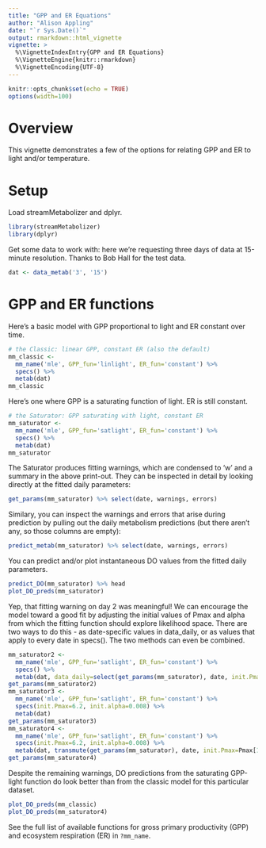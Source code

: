 ```yaml
---
title: "GPP and ER Equations"
author: "Alison Appling"
date: "`r Sys.Date()`"
output: rmarkdown::html_vignette
vignette: >
  %\VignetteIndexEntry{GPP and ER Equations}
  %\VignetteEngine{knitr::rmarkdown}
  %\VignetteEncoding{UTF-8}
---
```



```r
knitr::opts_chunk$set(echo = TRUE)
options(width=100)
```

# Overview

This vignette demonstrates a few of the options for relating GPP and ER to light
and/or temperature.

# Setup

Load streamMetabolizer and dplyr.

```r
library(streamMetabolizer)
library(dplyr)
```

Get some data to work with: here we're requesting three days of data at
15-minute resolution. Thanks to Bob Hall for the test data.

```r
dat <- data_metab('3', '15')
```

# GPP and ER functions

Here's a basic model with GPP proportional to light and ER constant over time.

```r
# the Classic: linear GPP, constant ER (also the default)
mm_classic <- 
  mm_name('mle', GPP_fun='linlight', ER_fun='constant') %>% 
  specs() %>%
  metab(dat)
mm_classic
```

Here's one where GPP is a saturating function of light. ER is still constant.

```r
# the Saturator: GPP saturating with light, constant ER
mm_saturator <- 
  mm_name('mle', GPP_fun='satlight', ER_fun='constant') %>% 
  specs() %>%
  metab(dat)
mm_saturator
```

The Saturator produces fitting warnings, which are condensed to 'w' and a
summary in the above print-out. They can be inspected in detail by looking
directly at the fitted daily parameters:

```r
get_params(mm_saturator) %>% select(date, warnings, errors)
```

Similary, you can inspect the warnings and errors that arise during prediction
by pulling out the daily metabolism predictions (but there aren't any, so those
columns are empty):

```r
predict_metab(mm_saturator) %>% select(date, warnings, errors)
```

You can predict and/or plot instantaneous DO values from the fitted daily parameters.
```r
predict_DO(mm_saturator) %>% head
plot_DO_preds(mm_saturator)
```

Yep, that fitting warning on day 2 was meaningful! We can encourage the model
toward a good fit by adjusting the initial values of Pmax and alpha from which
the fitting function should explore likelihood space. There are two ways to do
this - as date-specific values in data_daily, or as values that apply to every
date in specs(). The two methods can even be combined.

```r
mm_saturator2 <- 
  mm_name('mle', GPP_fun='satlight', ER_fun='constant') %>% 
  specs() %>%
  metab(dat, data_daily=select(get_params(mm_saturator), date, init.Pmax=Pmax, init.alpha=alpha))
get_params(mm_saturator2)
mm_saturator3 <- 
  mm_name('mle', GPP_fun='satlight', ER_fun='constant') %>% 
  specs(init.Pmax=6.2, init.alpha=0.008) %>%
  metab(dat)
get_params(mm_saturator3)
mm_saturator4 <- 
  mm_name('mle', GPP_fun='satlight', ER_fun='constant') %>% 
  specs(init.Pmax=6.2, init.alpha=0.008) %>%
  metab(dat, transmute(get_params(mm_saturator), date, init.Pmax=Pmax[1], init.alpha=alpha[1])[2,])
get_params(mm_saturator4)
```

Despite the remaining warnings, DO predictions from the saturating GPP-light
function do look better than from the classic model for this particular dataset.

```r
plot_DO_preds(mm_classic)
plot_DO_preds(mm_saturator4)
```

See the full list of available functions for gross primary productivity (GPP) and
ecosystem respiration (ER) in `?mm_name`.
